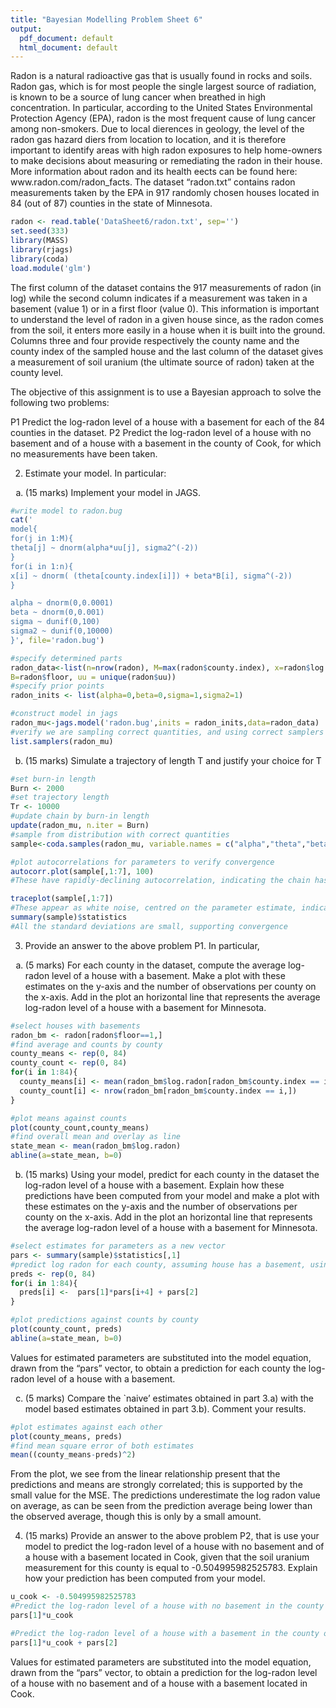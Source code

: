 ```yaml
---
title: "Bayesian Modelling Problem Sheet 6"
output:
  pdf_document: default
  html_document: default
---
```


Radon is a natural radioactive gas that is usually found in rocks and soils. Radon
gas, which is for most people the single largest source of radiation, is known to be a
source of lung cancer when breathed in high concentration. In particular, according to
the United States Environmental Protection Agency (EPA), radon is the most frequent
cause of lung cancer among non-smokers. Due to local dierences in geology, the level of
the radon gas hazard diers from location to location, and it is therefore important to
identify areas with high radon exposures to help home-owners to make decisions about
measuring or remediating the radon in their house. More information about radon and
its health eects can be found here: www.radon.com/radon_facts. 
The dataset "radon.txt" contains radon measurements taken by the EPA in 917 randomly
chosen houses located in 84 (out of 87) counties in the state of Minnesota. 


```r
radon <- read.table('DataSheet6/radon.txt', sep='')
set.seed(333)
library(MASS)
library(rjags)
library(coda)
load.module('glm')

```

The first column of the dataset contains the 917 measurements of radon (in log) while
the second column indicates if a measurement was taken in a basement (value 1) or in a
first floor (value 0). This information is important to understand the level of radon in a
given house since, as the radon comes from the soil, it enters more easily in a house when
it is built into the ground. Columns three and four provide respectively the county name
and the county index of the sampled house and the last column of the dataset gives a
measurement of soil uranium (the ultimate source of radon) taken at the county level.

The objective of this assignment is to use a Bayesian approach to solve the following
two problems:

P1 Predict the log-radon level of a house with a basement for each of the 84 counties
in the dataset.
P2 Predict the log-radon level of a house with no basement and of a house with a
basement in the county of Cook, for which no measurements have been taken.

2. Estimate your model. In particular:
a) (15 marks) Implement your model in JAGS.


```r
#write model to radon.bug
cat('
model{  
for(j in 1:M){
theta[j] ~ dnorm(alpha*uu[j], sigma2^(-2))
}
for(i in 1:n){
x[i] ~ dnorm( (theta[county.index[i]]) + beta*B[i], sigma^(-2))
}

alpha ~ dnorm(0,0.0001)
beta ~ dnorm(0,0.001)
sigma ~ dunif(0,100)
sigma2 ~ dunif(0,10000)
}', file='radon.bug')

```
```r
#specify determined parts
radon_data<-list(n=nrow(radon), M=max(radon$county.index), x=radon$log.radon, county.index = radon$county.index,
B=radon$floor, uu = unique(radon$uu))
#specify prior points
radon_inits <- list(alpha=0,beta=0,sigma=1,sigma2=1)
```
```r
#construct model in jags
radon_mu<-jags.model('radon.bug',inits = radon_inits,data=radon_data)
#verify we are sampling correct quantities, and using correct samplers
list.samplers(radon_mu)
```



b) (15 marks) Simulate a trajectory of length T and justify your choice for T
```r
#set burn-in length
Burn <- 2000
#set trajectory length
Tr <- 10000
#update chain by burn-in length
update(radon_mu, n.iter = Burn)
#sample from distribution with correct quantities
sample<-coda.samples(radon_mu, variable.names = c("alpha","theta","beta","sigma","sigma2"), n.iter=Tr)
```

```r
#plot autocorrelations for parameters to verify convergence
autocorr.plot(sample[,1:7], 100)
#These have rapidly-declining autocorrelation, indicating the chain has converged for all parameters
```


```r
traceplot(sample[,1:7])
#These appear as white noise, centred on the parameter estimate, indicating the chain has converged to a stationary distribution
summary(sample)$statistics
#All the standard deviations are small, supporting convergence 
```


3. Provide an answer to the above problem P1. In particular,
a) (5 marks) For each county in the dataset, compute the average log-radon
level of a house with a basement. Make a plot with these estimates on the
y-axis and the number of observations per county on the x-axis. Add in the
plot an horizontal line that represents the average log-radon level of a house
with a basement for Minnesota.
```r
#select houses with basements
radon_bm <- radon[radon$floor==1,]
#find average and counts by county 
county_means <- rep(0, 84)
county_count <- rep(0, 84)
for(i in 1:84){
  county_means[i] <- mean(radon_bm$log.radon[radon_bm$county.index == i])
  county_count[i] <- nrow(radon_bm[radon_bm$county.index == i,])
}
```
```r
#plot means against counts
plot(county_count,county_means)
#find overall mean and overlay as line
state_mean <- mean(radon_bm$log.radon)
abline(a=state_mean, b=0)
```

b) (15 marks) Using your model, predict for each county in the dataset the
log-radon level of a house with a basement. Explain how these predictions
have been computed from your model and make a plot with these estimates
on the y-axis and the number of observations per county on the x-axis. Add
in the plot an horizontal line that represents the average log-radon level of a
house with a basement for Minnesota.
```r
#select estimates for parameters as a new vector
pars <- summary(sample)$statistics[,1]
#predict log radon for each county, assuming house has a basement, using model equation
preds <- rep(0, 84)
for(i in 1:84){
  preds[i] <-  pars[1]*pars[i+4] + pars[2]
}
```
```r
#plot predictions against counts by county
plot(county_count, preds)
abline(a=state_mean, b=0)
```
Values for estimated parameters are substituted into the model equation, drawn from the "pars" vector, to obtain a prediction for each county the log-radon level of a house with a basement.

c) (5 marks) Compare the `naive' estimates obtained in part 3.a) with the model
based estimates obtained in part 3.b). Comment your results.
```r
#plot estimates against each other
plot(county_means, preds)
#find mean square error of both estimates
mean((county_means-preds)^2)
```
From the plot, we see from the linear relationship present that the predictions and means are strongly correlated; this is supported by the small value for the MSE. 
The predictions underestimate the log radon value on average, as can be seen from the prediction average being lower than the observed average, though this is only by a small amount.


4. (15 marks) Provide an answer to the above problem P2, that is use your model
to predict the log-radon level of a house with no basement and of a house with a
basement located in Cook, given that the soil uranium measurement for this county
is equal to -0.504995982525783. Explain how your prediction has been computed
from your model.
```r
u_cook <- -0.504995982525783
#Predict the log-radon level of a house with no basement in the county of Cook
pars[1]*u_cook 

#Predict the log-radon level of a house with a basement in the county of Cook
pars[1]*u_cook + pars[2]
```
Values for estimated parameters are substituted into the model equation, drawn from the "pars" vector, to obtain a prediction for the log-radon level of a house with no basement and of a house with a
basement located in Cook.
